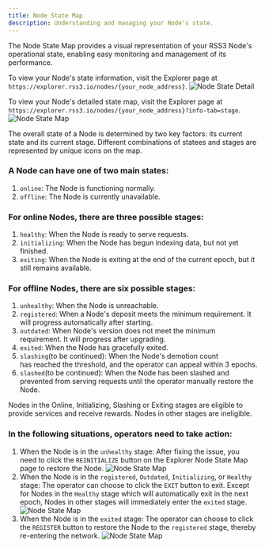 ```yaml
---
title: Node State Map
description: Understanding and managing your Node's state.
---
```


The Node State Map provides a visual representation of your RSS3 Node's operational state, enabling easy monitoring and management of its performance.

To view your Node's state information, visit the Explorer page at `https://explorer.rss3.io/nodes/{your_node_address}`.
![Node State Detail](./assets/node-state-detail.png)

To view your Node's detailed state map, visit the Explorer page at `https://explorer.rss3.io/nodes/{your_node_address}?info-tab=stage`.
![Node State Map](./assets/node-state-map-view.png)

The overall state of a Node is determined by two key factors: its current state and its current stage. Different combinations of statees and stages are represented by unique icons on the map.

### A Node can have one of two main states:
1. `online`: The Node is functioning normally.
2. `offline`: The Node is currently unavailable.

### For online Nodes, there are three possible stages:
1. `healthy`: When the Node is ready to serve requests.
2. `initializing`: When the Node has begun indexing data, but not yet finished.
3. `exiting`: When the Node is exiting at the end of the current epoch, but it still remains available.

### For offline Nodes, there are six possible stages:
1. `unhealthy`: When the Node is unreachable. 
2. `registered`: When a Node's deposit meets the minimum requirement. It will progress automatically after starting.
3. `outdated`: When Node's version does not meet the minimum requirement. It will progress after upgrading.
4. `exited`: When the Node has gracefully exited.
5. `slashing`(to be continued): When the Node's demotion count has reached the threshold, and the operator can appeal within 3 epochs.
6. `slashed`(to be continued): When the Node has been slashed and prevented from serving requests until the operator manually restore the Node.

<Callout>
Nodes in the Online, Initializing, Slashing or Exiting stages are eligible to provide services and receive rewards. Nodes in other stages are ineligible.
</Callout>

### In the following situations, operators need to take action:
1. When the Node is in the `unhealthy` stage: After fixing the issue, you need to click the `REINITIALIZE` button on the Explorer Node State Map page to restore the Node.
![Node State Map](./assets/node-state-map-reinitialize.png)
2. When the Node is in the `registered`, `Outdated`, `Initializing`, or `Healthy` stage: The operator can choose to click the `EXIT` button to exit. Except for Nodes in the `Healthy` stage which will automatically exit in the next epoch, Nodes in other stages will immediately enter the `exited` stage.
![Node State Map](./assets/node-state-map-exit.png)
3. When the Node is in the `exited` stage: The operator can choose to click the `REGISTER` button to restore the Node to the `registered` stage, thereby re-entering the network.
![Node State Map](./assets/node-state-map-register.png)
